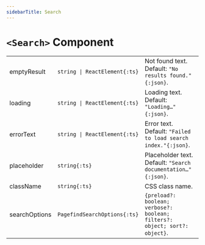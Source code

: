 ```yaml
---
sidebarTitle: Search
---
```


# `<Search>` Component

|               |                               |                                                                            |
| ------------- | ----------------------------- | -------------------------------------------------------------------------- |
| emptyResult   | `string \| ReactElement{:ts}` | Not found text. Default: `"No results found."{:json}`.                     |
| loading       | `string \| ReactElement{:ts}` | Loading text. Default: `"Loading…"{:json}`.                                |
| errorText     | `string \| ReactElement{:ts}` | Error text. Default: `"Failed to load search index."{:json}`.              |
| placeholder   | `string{:ts}`                 | Placeholder text. Default: `"Search documentation…"{:json}`.               |
| className     | `string{:ts}`                 | CSS class name.                                                            |
| searchOptions | `PagefindSearchOptions{:ts}`  | `{preload?: boolean; verbose?: boolean; filters?: object; sort?: object}`. |
